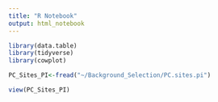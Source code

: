 ```yaml
---
title: "R Notebook"
output: html_notebook
---
```


```r

library(data.table)
library(tidyverse)
library(cowplot)


```


```r
PC_Sites_PI<-fread("~/Background_Selection/PC.sites.pi")
```

```r
view(PC_Sites_PI)
```

